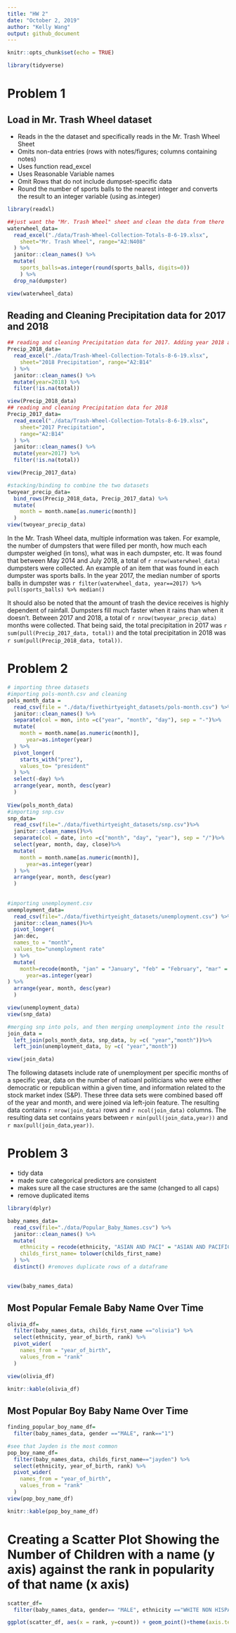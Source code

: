 ```yaml
---
title: "HW 2"
date: "October 2, 2019"
author: "Kelly Wang"
output: github_document
---
```


```r
knitr::opts_chunk$set(echo = TRUE)

library(tidyverse)
```
# Problem 1
## Load in Mr. Trash Wheel dataset

* Reads in the the dataset and specifically reads in the Mr. Trash Wheel Sheet
* Omits non-data entries (rows with notes/figures; columns containing notes)
* Uses function read_excel
* Uses Reasonable Variable names
* Omit Rows that do not include dumpset-specific data
* Round the number of sports balls to the nearest integer and converts the result to an integer variable (using as.integer)


```r
library(readxl)

##just want the "Mr. Trash Wheel" sheet and clean the data from there
waterwheel_data=
  read_excel("./data/Trash-Wheel-Collection-Totals-8-6-19.xlsx", 
    sheet="Mr. Trash Wheel", range="A2:N408"
  ) %>%
  janitor::clean_names() %>%
  mutate(
    sports_balls=as.integer(round(sports_balls, digits=0)) 
    ) %>%
  drop_na(dumpster)

view(waterwheel_data)
```
## Reading and Cleaning Precipitation data for 2017 and 2018
```r
## reading and cleaning Precipitation data for 2017. Adding year 2018 and omitting rows without preciptiation data  
Precip_2018_data=
  read_excel("./data/Trash-Wheel-Collection-Totals-8-6-19.xlsx", 
    sheet="2018 Precipitation", range="A2:B14"
  ) %>%
  janitor::clean_names() %>%
  mutate(year=2018) %>%
  filter(!is.na(total))

view(Precip_2018_data)
## reading and cleaning Precipitation data for 2018
Precip_2017_data=
  read_excel("./data/Trash-Wheel-Collection-Totals-8-6-19.xlsx", 
    sheet="2017 Precipitation",
    range="A2:B14"
  ) %>%
  janitor::clean_names() %>%
  mutate(year=2017) %>%
  filter(!is.na(total))

view(Precip_2017_data)

#stacking/binding to combine the two datasets 
twoyear_precip_data=
  bind_rows(Precip_2018_data, Precip_2017_data) %>%
  mutate(
    month = month.name[as.numeric(month)]
  )
view(twoyear_precip_data)
```

In the Mr. Trash Wheel data, multiple information was taken. For example, the number of dumpsters that were filled per month, how much each dumpster weighed (in tons), what was in each dumpster, etc. It was found that between May 2014 and July 2018, a total of `r nrow(waterwheel_data)` dumpsters were collected. An example of an item that was found in each dumpster was sports balls. In the year 2017, the median number of sports balls in dumpster was `r filter(waterwheel_data, year==2017) %>% pull(sports_balls) %>% median()`

It should also be noted that the amount of trash the device receives is highly dependent of rainfall. Dumpsters fill much faster when it rains than when it doesn't. Between 2017 and 2018, a total of `r nrow(twoyear_precip_data)` months were collected.  That being said, the total precipitation in 2017 was `r sum(pull(Precip_2017_data, total))` and the total precipitation in 2018 was `r sum(pull(Precip_2018_data, total))`. 

# Problem 2
```r
# importing three datasets
#importing pols-month.csv and cleaning
pols_month_data =
  read_csv(file = "./data/fivethirtyeight_datasets/pols-month.csv") %>%
  janitor::clean_names() %>%
  separate(col = mon, into =c("year", "month", "day"), sep = "-")%>%
  mutate(
    month = month.name[as.numeric(month)],
      year=as.integer(year)
  ) %>%
  pivot_longer(
    starts_with("prez"),
    values_to= "president"
  ) %>% 
  select(-day) %>% 
  arrange(year, month, desc(year)
  )
  
View(pols_month_data)
#importing snp.csv 
snp_data=
  read_csv(file="./data/fivethirtyeight_datasets/snp.csv")%>%
  janitor::clean_names()%>%
  separate(col = date, into =c("month", "day", "year"), sep = "/")%>%
  select(year, month, day, close)%>%
  mutate(
    month = month.name[as.numeric(month)], 
      year=as.integer(year)
  ) %>% 
  arrange(year, month, desc(year)
  )
  
  
#importing unemployment.csv
unemployment_data=
  read_csv(file="./data/fivethirtyeight_datasets/unemployment.csv") %>%
  janitor::clean_names()%>%
  pivot_longer(
  jan:dec,
  names_to = "month",
  values_to="unemployment rate"
  ) %>% 
  mutate(
    month=recode(month, "jan" = "January", "feb" = "February", "mar" = "March", "apr"= "April" , "may"= "May", "jun" = "June", "jul" = "July", "aug"="August", "sep" = "September", "oct" = "October", "nov" = "November", "dec" = "December"), 
      year=as.integer(year)
) %>% 
  arrange(year, month, desc(year)
  )

view(unemployment_data)
view(snp_data)

#merging snp into pols, and then merging unemployment into the result
join_data = 
  left_join(pols_month_data, snp_data, by =c( "year","month"))%>%
  left_join(unemployment_data, by =c( "year","month"))

view(join_data)
```
The following datasets include rate of unemployment per specific months of a specific year, data on the number of natioanl politicians who were either democratic or republican within a given time, and information related to the stock market index (S&P). These three data sets were combined based off of the year and month, and were joined via left-join feature. The resulting data contains `r nrow(join_data)` rows and `r ncol(join_data)` columns. The resulting data set contains years between `r min(pull(join_data,year))` and `r max(pull(join_data,year))`. 

# Problem 3

* tidy data
* made sure categorical predictors are consistent
* makes sure all the case structures are the same (changed to all caps)
* remove duplicated items
```r
library(dplyr)

baby_names_data=
  read_csv(file="./data/Popular_Baby_Names.csv") %>% 
  janitor::clean_names() %>% 
  mutate(
    ethnicity = recode(ethnicity, "ASIAN AND PACI" = "ASIAN AND PACIFIC ISLANDER", "WHITE NON HISP" = "WHITE NON HISPANIC", "BLACK NON HISP" = "BLACK NON HISPANIC"),
    childs_first_name= tolower(childs_first_name)
  ) %>% 
  distinct() #removes duplicate rows of a dataframe
  

view(baby_names_data)
```
## Most Popular Female Baby Name Over Time
```r
olivia_df=
  filter(baby_names_data, childs_first_name =="olivia") %>% 
  select(ethnicity, year_of_birth, rank) %>% 
  pivot_wider(
    names_from = "year_of_birth",
    values_from = "rank"
  )

view(olivia_df)

knitr::kable(olivia_df)
```

## Most Popular Boy Baby Name Over Time 
```r
finding_popular_boy_name_df=
  filter(baby_names_data, gender =="MALE", rank=="1")

#see that Jayden is the most common
pop_boy_name_df=
  filter(baby_names_data, childs_first_name=="jayden") %>% 
  select(ethnicity, year_of_birth, rank) %>% 
  pivot_wider(
    names_from = "year_of_birth",
    values_from = "rank"
  )
view(pop_boy_name_df)

knitr::kable(pop_boy_name_df)
```

# Creating a Scatter Plot Showing the Number of Children with a name (y axis) against the rank in popularity of that name (x axis)
```r
scatter_df=
  filter(baby_names_data, gender== "MALE", ethnicity =="WHITE NON HISPANIC", year_of_birth == "2016")

ggplot(scatter_df, aes(x = rank, y=count)) + geom_point()+theme(axis.text.x= element_text(angle=45))
```
 
